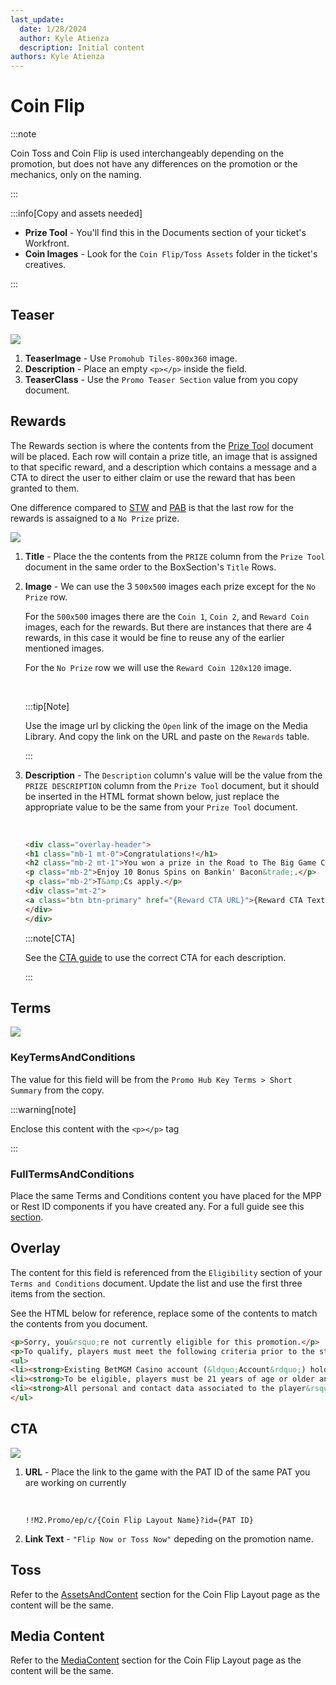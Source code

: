 ```yaml
---
last_update:
  date: 1/28/2024
  author: Kyle Atienza
  description: Initial content
authors: Kyle Atienza
---
```




# Coin Flip

:::note

Coin Toss and Coin Flip is used interchangeably depending on the promotion, but does not have any differences on the promotion or the mechanics, only on the naming.

:::

:::info[Copy and assets needed]

- **Prize Tool** - You'll find this in the Documents section of your ticket's Workfront.
- **Coin Images** - Look for the `Coin Flip/Toss Assets` folder in the ticket's creatives.

:::

## Teaser

<img className="mt-3 mb-5" src={teaser} />


1. **TeaserImage** - Use `Promohub Tiles-800x360` image.
2. **Description** - Place an empty `<p></p>` inside the field.
3. **TeaserClass** - Use the `Promo Teaser Section` value from you copy document.

## Rewards

The Rewards section is where the contents from the [Prize Tool](./documents#prize-tool) document will be placed. Each row will contain a prize title, an image that is assigned to that specific reward, and a description which contains a message and a CTA to direct the user to either claim or use the reward that has been granted to them.

One difference compared to [STW](./pat-eds-stw) and [PAB](./pat-eds-pab) is that the last row for the rewards is assaigned to a `No Prize` prize.

<img className="mt-3 mb-5" src={rewards} />

1. **Title** - Place the the contents from the `PRIZE` column from the `Prize Tool` document in the same order to the BoxSection's `Title` Rows.


2. **Image** - We can use the 3 `500x500` images each prize except for the `No Prize` row. 

    For the `500x500` images there are the `Coin 1`, `Coin 2`, and `Reward Coin` images, each for the rewards. But there are instances that there are 4 rewards, in this case it would be fine to reuse any of the earlier mentioned images.

    For the `No Prize` row we will use the `Reward Coin 120x120` image.

    <br />

    :::tip[Note]

    Use the image url by clicking the `Open` link of the image on the Media Library. And copy the link on the URL and paste on the `Rewards` table.

    :::

3. **Description** - The `Description` column's value will be the value from the `PRIZE DESCRIPTION` column from the `Prize Tool` document, but it should be inserted in the HTML format shown below, just replace the appropriate value to be the same from your `Prize Tool` document.
    
    <br />

    ```html
    <div class="overlay-header">
    <h1 class="mb-1 mt-0">Congratulations!</h1>
    <h2 class="mb-2 mt-1">You won a prize in the Road to The Big Game Coin Toss promotion.</h2>
    <p class="mb-2">Enjoy 10 Bonus Spins on Bankin' Bacon&trade;.</p>
    <p class="mb-2">T&amp;Cs apply.</p>
    <div class="mt-2">
    <a class="btn btn-primary" href="{Reward CTA URL}">{Reward CTA Text}</a>
    </div>
    </div>
    ```
    :::note[CTA]

    See the [CTA guide](./cta) to use the correct CTA for each description.

    :::

## Terms

<img className="mt-3 mb-5" src={terms} />

### KeyTermsAndConditions

The value for this field will be from the `Promo Hub Key Terms > Short Summary` from the copy.

:::warning[note]

Enclose this content with the `<p></p>` tag

:::

### FullTermsAndConditions

Place the same Terms and Conditions content you have placed for the MPP or Rest ID components if you have created any. For a full guide see this [section](./documents#terms-and-conditions).

## Overlay

The content for this field is referenced from the `Eligibility` section of your `Terms and Conditions` document. Update the list and use the first three items from the section. 

See the HTML below for reference, replace some of the contents to match the contents from you document.

```html
<p>Sorry, you&rsquo;re not currently eligible for this promotion.</p>
<p>To qualify, players must meet the following criteria prior to the start of today&rsquo;s promotion:</p>
<ul>
<li><strong>Existing BetMGM Casino account (&ldquo;Account&rdquo;) holders.</strong></li>
<li><strong>To be eligible, players must be 21 years of age or older and playing physically within the state of Pennsylvania, not be on an exclusion or self-exclusion list, and not otherwise be an Unauthorized Person (as defined in the Terms of Service).</strong></li>
<li><strong>All personal and contact data associated to the player&rsquo;s account must be verifiable.</strong></li>
</ul>
```


## CTA

<img className="mt-3 mb-5" src={cta} />

1. **URL** - Place the link to the game with the PAT ID of the same PAT you are working on currently

    <br/>

    ```
    !!M2.Promo/ep/c/{Coin Flip Layout Name}?id={PAT ID}
    ```

2. **Link Text** - `"Flip Now or Toss Now"` depeding on the promotion name.

## Toss

Refer to the [AssetsAndContent](./engagements-coin#step-2-edit-assetsandcontent) section for the Coin Flip Layout page as the content will be the same.
 
## Media Content

Refer to the [MediaContent](./engagements-coin#media-content) section for the Coin Flip Layout page as the content will be the same.